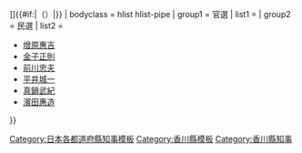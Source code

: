 {{Navbox
| state  = {{{state|autocollapse}}}
| name = 香川縣知事
| title = {{Flagicon|香川縣}} [[香川縣知事列表|香川縣{{#if:{{{2|}}}|{{{2|}}}|知事}}]]{{#if:{{{1|}}}|（{{{1|}}}）|}}
| bodyclass = hlist hlist-pipe
| group1 = 官選
| list1 ={{Navbox|child
 |group1 = 第一次香川縣<br /><small>(-1873)</small>
 |list1 ={{Navbox|child
 |group1=参事
 |list1=*[[林茂平]]
*[[中村貫一]]
 |group2=權令
 |list2=*[[林茂平]]
}}
 |group2 = 第二次香川縣<br /><small>(1875-1876)</small>
 |list2 ={{Navbox|child
 |group1=權令
 |list1=*[[古賀定雄]]
*[[新田義雄]]
}}
 |group3 = 第三次香川縣<br /><small>(1888-)</small>
 |list3 ={{Navbox|child
 |group1=知事
 |list1=*[[林董]]
*[[柴原和]]
*[[谷森真男]]
*[[小畑美稻]]
*[[深野一三]]
*[[德久恒範]]
*[[小野隆助]]
*[[吉原三郎]]
*[[荒川義太郎]]
*[[末弘直方]]
*[[小野田元熙]]
*[[鹿子木小五郎]]
*[[川村竹治]]
*[[若林賚藏]]
*[[坂田幹太]]
*[[佐竹義文]]
*[[佐佐木秀司]]
*[[中川健藏]]
*[[浅利三朗]]
*[[三浦實生]]
*[[元田敏夫]]
*[[坪井勸吉]]
*[[高橋雄豺]]
*[[伊藤昌庸]]
*[[君島清吉]]
*[[木下義介]]
*[[藤野惠]]
*[[佐藤正俊]]
*[[玉田昇次郎]]
*[[藤岡長敏]]
*[[永安百治]]
*[[小菅芳次]]
*[[泉守紀]]
*[[木村正義]]
*[[田中省吾]]
*[[竹内德治]]
*[[增原惠吉]]
*[[長瀨英一]]
}}
}}
| group2 = 民選
| list2 =
*[[增原惠吉]]
*[[金子正則]]
*[[前川忠夫]]
*[[平井城一]]
*[[真鍋武紀]]
*[[濱田惠造]]
}}<noinclude>
[[Category:日本各都道府縣知事模板]]
[[Category:香川縣模板]]
[[Category:香川縣知事]]
</noinclude>